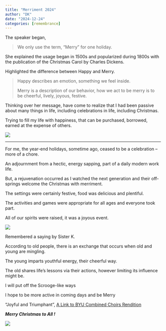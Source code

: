 ```yaml
---
title: "Merriment 2024"
author: "DK"
date: "2024-12-24"
categories: [remembrance]
---
```


The speaker began,

> We only use the term, "Merry" for one holiday.

She explained the usage began in 1500s and popularized during 1800s with the publication of the Christmas Carol by Charles Dickens.

Highlighted the difference between Happy and Merry.

> Happy describes an emotion, something we feel inside.
>
> Merry is a description of our behavior, how we act to be merry is to be cheerful, lively, joyous, festive.

Thinking over her message, have come to realize that I had been passive about many things in life, including celebrations in life, including Christmas. 

Trying to fill my life with happiness, that can be purchased, borrowed, earned at the expense of others.

![](images/IMG_20241221_180544.jpg)

---

For me, the year-end holidays, sometime ago, ceased to be a celebration – more of a chore.

An adjournment from a hectic, energy sapping, part of a daily modern work life.

But, a rejuvenation occurred as I watched the next generation and their off-springs welcome the Christmas with merriment.

The settings were certainly festive, food was delicious and plentiful.

The activities and games were appropriate for all ages and everyone took part.

All of our spirits were raised, it was a joyous event.

![](images/20241223_163120~2.jpg)

Remembered a saying by Sister K.

According to old people, there is an exchange that occurs when old and young are mingling.

The young imparts youthful energy, their cheerful way.

The old shares life's lessons via their actions, however limiting its influence might be.

I will put off the Scrooge-like ways

I hope to be more active in coming days and be Merry

"Joyful and Triumphant", [A Link to BYU Combined Choirs Rendition](https://www.youtube.com/watch?v=WvFVTdkf3kU&list=RDGMEMpBTPDS4vUcNkxDpMWGK7rwVMWvFVTdkf3kU&start_radio=1)

***Merry Christmas to All !***

![](images/IMG_4889.JPG)

